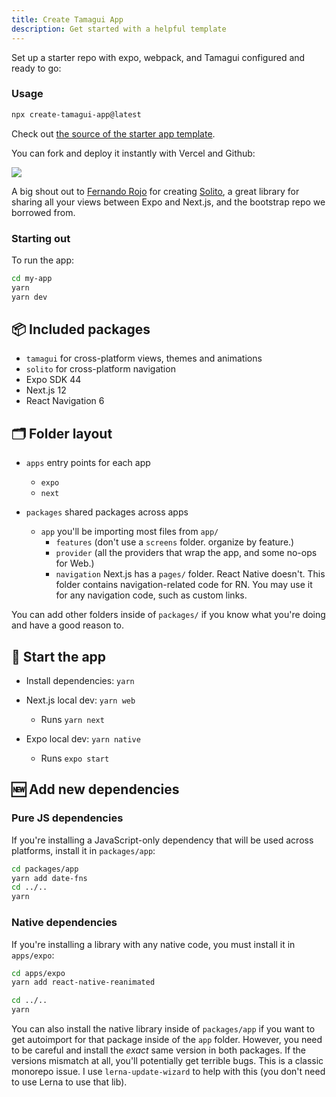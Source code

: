 ```yaml
---
title: Create Tamagui App
description: Get started with a helpful template
---
```


Set up a starter repo with expo, webpack, and Tamagui configured and ready to go:

### Usage

```bash
npx create-tamagui-app@latest
```

Check out [the source of the starter app template](https://github.com/tamagui/starter-base).

You can fork and deploy it instantly with Vercel and Github:

<XStack my="$4" jc="center">
  <a
    href="https://vercel.com/new/clone?repository-url=https%3A%2F%2Fgithub.com%2Ftamagui%2Fstarters&env=ENABLE_ROOT_PATH_BUILD_CACHE&root-directory=apps/next-expo-solito&envDescription=Set%20this%20environment%20variable%20to%201%20for%20Turborepo%20to%20cache%20your%20node_modules.&envLink=https%3A%2F%2Ftwitter.com%2Fjaredpalmer%2Fstatus%2F1488954563533189124&project-name=tamagui-app&repo-name=tamagui-app&demo-title=Tamagui%20App%20%E2%9A%A1%EF%B8%8F&demo-description=Tamagui%20React%20Native%20%2B%20Next.js%20starter&demo-url=https%3A%2F%2Ftamagui.dev%2Fstarter&demo-image=https%3A%2F%2Ftamagui.dev%2Fblog%2Fintroducing-tamagui%2Fhero.png"
    target="_blank"
    alt="Deploy with Vercel"
  >
    <img src="https://vercel.com/button" />
  </a>
</XStack>

A big shout out to [Fernando Rojo](https://twitter.com/fernandotherojo) for creating [Solito](https://solito.dev), a great library for sharing all your views between Expo and Next.js, and the bootstrap repo we borrowed from.

### Starting out

To run the app:

```bash
cd my-app
yarn
yarn dev
```

## 📦 Included packages

- `tamagui` for cross-platform views, themes and animations
- `solito` for cross-platform navigation
- Expo SDK 44
- Next.js 12
- React Navigation 6

## 🗂 Folder layout

- `apps` entry points for each app

  - `expo`
  - `next`

- `packages` shared packages across apps
  - `app` you'll be importing most files from `app/`
    - `features` (don't use a `screens` folder. organize by feature.)
    - `provider` (all the providers that wrap the app, and some no-ops for Web.)
    - `navigation` Next.js has a `pages/` folder. React Native doesn't. This folder contains navigation-related code for RN. You may use it for any navigation code, such as custom links.

You can add other folders inside of `packages/` if you know what you're doing and have a good reason to.

## 🏁 Start the app

- Install dependencies: `yarn`

- Next.js local dev: `yarn web`
  - Runs `yarn next`
- Expo local dev: `yarn native`
  - Runs `expo start`

## 🆕 Add new dependencies

### Pure JS dependencies

If you're installing a JavaScript-only dependency that will be used across platforms, install it in `packages/app`:

```bash
cd packages/app
yarn add date-fns
cd ../..
yarn
```

### Native dependencies

If you're installing a library with any native code, you must install it in `apps/expo`:

```bash
cd apps/expo
yarn add react-native-reanimated

cd ../..
yarn
```

You can also install the native library inside of `packages/app` if you want to get autoimport for that package inside of the `app` folder. However, you need to be careful and install the _exact_ same version in both packages. If the versions mismatch at all, you'll potentially get terrible bugs. This is a classic monorepo issue. I use `lerna-update-wizard` to help with this (you don't need to use Lerna to use that lib).
